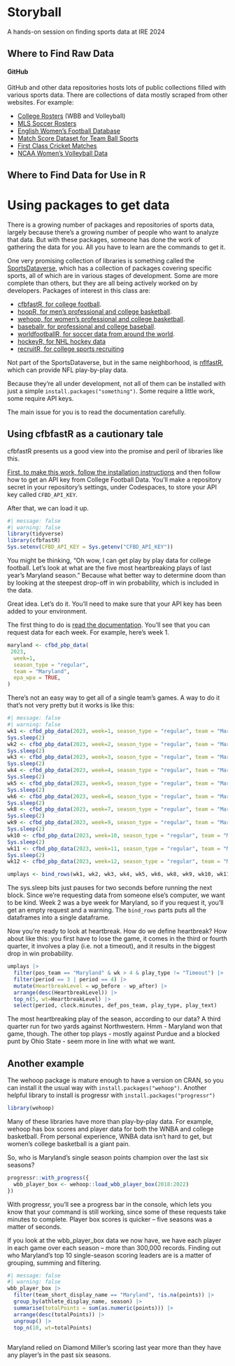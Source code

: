 # Storyball
A hands-on session on finding sports data at IRE 2024

## Where to Find Raw Data

#### GitHub

GitHub and other data repositories hosts lots of public collections filled with various sports data. There are collections of data mostly scraped from other websites. For example:

* [College Rosters](https://github.com/Sports-Roster-Data/) (WBB and Volleyball)
* [MLS Soccer Rosters](https://utdata.github.io/mls-roster-profiles/)
* [English Women's Football Database](https://github.com/probjects/ewf-database)
* [Match Score Dataset for Team Ball Sports](https://data.mendeley.com/datasets/2pt4vmyf27/2)
* [First Class Cricket Matches](https://github.com/outside-edge/fairly_random)
* [NCAA Women's Volleyball Data](https://github.com/dwillis/NCAAWomensVolleyballData)

## Where to Find Data for Use in R

# Using packages to get data

There is a growing number of packages and repositories of sports data, largely because there's a growing number of people who want to analyze that data. But with these packages, someone has done the work of gathering the data for you. All you have to learn are the commands to get it.

One very promising collection of libraries is something called the [SportsDataverse](https://sportsdataverse.org/), which has a collection of packages covering specific sports, all of which are in various stages of development. Some are more complete than others, but they are all being actively worked on by developers. Packages of interest in this class are:

-   [cfbfastR, for college football](https://cfbfastr.sportsdataverse.org/).
-   [hoopR, for men's professional and college basketball](https://hoopr.sportsdataverse.org/).
-   [wehoop, for women's professional and college basketball](https://wehoop.sportsdataverse.org/).
-   [baseballr, for professional and college baseball](https://billpetti.github.io/baseballr/).
-   [worldfootballR, for soccer data from around the world](https://jaseziv.github.io/worldfootballR/).
-   [hockeyR, for NHL hockey data](https://hockeyr.netlify.app/)
-   [recruitR, for college sports recruiting](https://recruitr.sportsdataverse.org/)

Not part of the SportsDataverse, but in the same neighborhood, is [nflfastR](https://www.nflfastr.com/), which can provide NFL play-by-play data.

Because they're all under development, not all of them can be installed with just a simple `install.packages("something")`. Some require a little work, some require API keys.

The main issue for you is to read the documentation carefully.

## Using cfbfastR as a cautionary tale

cfbfastR presents us a good view into the promise and peril of libraries like this.

[First, to make this work, follow the installation instructions](https://cfbfastr.sportsdataverse.org/) and then follow how to get an API key from College Football Data. You'll make a repository secret in your repository's settings, under Codespaces, to store your API key called `CFBD_API_KEY`.

After that, we can load it up.

```r
#| message: false
#| warning: false
library(tidyverse)
library(cfbfastR)
Sys.setenv(CFBD_API_KEY = Sys.getenv("CFBD_API_KEY"))
```


You might be thinking, "Oh wow, I can get play by play data for college football. Let's look at what are the five most heartbreaking plays of last year's Maryland season." Because what better way to determine doom than by looking at the steepest drop-off in win probability, which is included in the data.

Great idea. Let's do it. You'll need to make sure that your API key has been added to your environment.

The first thing to do is [read the documentation](https://cfbfastr.sportsdataverse.org/). You'll see that you can request data for each week. For example, here's week 1.

```r
maryland <- cfbd_pbp_data(
 2023,
  week=1, 
  season_type = "regular",
  team = "Maryland",
  epa_wpa = TRUE,
)
```

There's not an easy way to get all of a single team's games. A way to do it that's not very pretty but it works is like this:

```r
#| message: false
#| warning: false
wk1 <- cfbd_pbp_data(2023, week=1, season_type = "regular", team = "Maryland", epa_wpa = TRUE)
Sys.sleep(2)
wk2 <- cfbd_pbp_data(2023, week=2, season_type = "regular", team = "Maryland", epa_wpa = TRUE)
Sys.sleep(2)
wk3 <- cfbd_pbp_data(2023, week=3, season_type = "regular", team = "Maryland", epa_wpa = TRUE)
Sys.sleep(2)
wk4 <- cfbd_pbp_data(2023, week=4, season_type = "regular", team = "Maryland", epa_wpa = TRUE)
Sys.sleep(2)
wk5 <- cfbd_pbp_data(2023, week=5, season_type = "regular", team = "Maryland", epa_wpa = TRUE)
Sys.sleep(2)
wk6 <- cfbd_pbp_data(2023, week=6, season_type = "regular", team = "Maryland", epa_wpa = TRUE)
Sys.sleep(2)
wk8 <- cfbd_pbp_data(2023, week=7, season_type = "regular", team = "Maryland", epa_wpa = TRUE)
Sys.sleep(2)
wk9 <- cfbd_pbp_data(2023, week=9, season_type = "regular", team = "Maryland", epa_wpa = TRUE)
Sys.sleep(2)
wk10 <- cfbd_pbp_data(2023, week=10, season_type = "regular", team = "Maryland", epa_wpa = TRUE)
Sys.sleep(2)
wk11 <- cfbd_pbp_data(2023, week=11, season_type = "regular", team = "Maryland", epa_wpa = TRUE)
Sys.sleep(2)
wk12 <- cfbd_pbp_data(2023, week=12, season_type = "regular", team = "Maryland", epa_wpa = TRUE)

umplays <- bind_rows(wk1, wk2, wk3, wk4, wk5, wk6, wk8, wk9, wk10, wk11, wk12)
```

The sys.sleep bits just pauses for two seconds before running the next block. Since we're requesting data from someone else's computer, we want to be kind. Week 2 was a bye week for Maryland, so if you request it, you'll get an empty request and a warning. The `bind_rows` parts puts all the dataframes into a single dataframe.

Now you're ready to look at heartbreak. How do we define heartbreak? How about like this: you first have to lose the game, it comes in the third or fourth quarter, it involves a play (i.e. not a timeout), and it results in the biggest drop in win probability.

```r
umplays |> 
  filter(pos_team == "Maryland" & wk > 4 & play_type != "Timeout") |> 
  filter(period == 3 | period == 4) |> 
  mutate(HeartbreakLevel = wp_before - wp_after) |> 
  arrange(desc(HeartbreakLevel)) |> 
  top_n(5, wt=HeartbreakLevel) |>
  select(period, clock.minutes, def_pos_team, play_type, play_text)
```

The most heartbreaking play of the season, according to our data? A third quarter run for two yards against Northwestern. Hmm - Maryland won that game, though. The other top plays - mostly against Purdue and a blocked punt by Ohio State - seem more in line with what we want.

## Another example

The wehoop package is mature enough to have a version on CRAN, so you can install it the usual way with `install.packages("wehoop")`. Another helpful library to install is progressr with `install.packages("progressr")`

```r
library(wehoop)
```

Many of these libraries have more than play-by-play data. For example, wehoop has box scores and player data for both the WNBA and college basketball. From personal experience, WNBA data isn't hard to get, but women's college basketball is a giant pain.

So, who is Maryland's single season points champion over the last six seasons?

```r
progressr::with_progress({
  wbb_player_box <- wehoop::load_wbb_player_box(2018:2022)
})
```

With progressr, you'll see a progress bar in the console, which lets you know that your command is still working, since some of these requests take minutes to complete. Player box scores is quicker -- five seasons was a matter of seconds.

If you look at the wbb_player_box data we now have, we have each player in each game over each season -- more than 300,000 records. Finding out who Maryland's top 10 single-season scoring leaders are is a matter of grouping, summing and filtering.

```r
#| message: false
#| warning: false
wbb_player_box |> 
  filter(team_short_display_name == "Maryland", !is.na(points)) |> 
  group_by(athlete_display_name, season) |> 
  summarise(totalPoints = sum(as.numeric(points))) |> 
  arrange(desc(totalPoints)) |>
  ungroup() |>
  top_n(10, wt=totalPoints)
  
```

Maryland relied on Diamond Miller's scoring last year more than they have any player's in the past six seasons.
